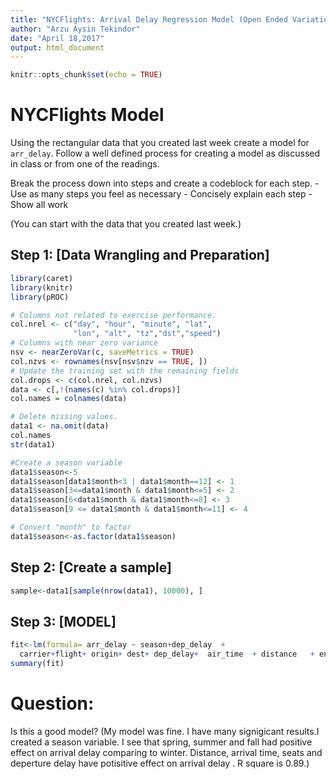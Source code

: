 ```yaml
---
title: "NYCFlights: Arrival Delay Regression Model (Open Ended Variation)"
author: "Arzu Aysin Tekindor"
date: "April 18,2017"
output: html_document
---
```


```r
knitr::opts_chunk$set(echo = TRUE)
```

# NYCFlights Model

Using the rectangular data that you created last week create a model for `arr_delay`. Follow a well defined process for creating a model as discussed in class or from one of the readings. 

Break the process down into steps and create a codeblock for each step. 
 - Use as many steps you feel as necessary
 - Concisely explain each step 
 - Show all work
 
(You can start with the data that you created last week.)


## Step 1: [Data Wrangling and Preparation] 

```r
library(caret)
library(knitr)
library(pROC)

# Columns not related to exercise performance.
col.nrel <- c("day", "hour", "minute", "lat", 
              "lon", "alt", "tz","dst","speed")
# Columns with near zero variance
nsv <- nearZeroVar(c, saveMetrics = TRUE)
col.nzvs <- rownames(nsv[nsv$nzv == TRUE, ])
# Update the training set with the remaining fields
col.drops <- c(col.nrel, col.nzvs)
data <- c[,!(names(c) %in% col.drops)]
col.names = colnames(data)

# Delete missing values.
data1 <- na.omit(data)
col.names
str(data1)

#Create a season variable
data1$season<-5
data1$season[data1$month<3 | data1$month==12] <- 1
data1$season[3<=data1$month & data1$month<=5] <- 2
data1$season[6<data1$month & data1$month<=8] <- 3
data1$season[9 <= data1$month & data1$month<=11] <- 4

# Convert "month" to factor
data1$season<-as.factor(data1$season)

```

## Step 2: [Create a sample] 
```r

sample<-data1[sample(nrow(data1), 10000), ]
```

## Step 3: [MODEL] 
```r
fit<-lm(formula= arr_delay ~ season+dep_delay  +  
  carrier+flight+ origin+ dest+ dep_delay+  air_time  + distance   + engine+ seats,data=sample)
summary(fit)
```
# Question:
Is this a good model?  (My model was fine. I have many signigicant results.I created a season variable. I see that spring, summer and fall had positive effect on arrival delay comparing to winter. Distance, arrival time, seats and deperture delay have potisitive effect on arrival delay . R square is 0.89.)

